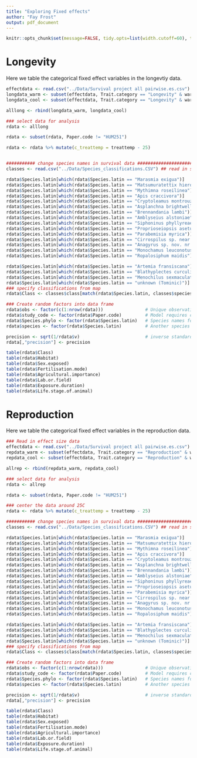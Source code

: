 ```yaml
---
title: "Exploring Fixed effects"
author: "Fay Frost"
output: pdf_document
---
```

  
```r
knitr::opts_chunk$set(message=FALSE, tidy.opts=list(width.cutoff=60), tidy=TRUE) 
```

# Longevity 

Here we table the categorical fixed effect variables in the longevtiy data.

```r
effectdata <- read.csv("../Data/Survival project all pairwise.es.csv")
longdata_warm <- subset(effectdata, Trait.category == "Longevity" & warm.cool == "Warm" )
longdata_cool <- subset(effectdata, Trait.category == "Longevity" & warm.cool == "Cool" )

alllong <- rbind(longdata_warm, longdata_cool)

### select data for analysis
rdata <- alllong

rdata <- subset(rdata, Paper.code != "HUM251")

rdata <- rdata %>% mutate(c_treattemp = treattemp - 25)


########### change species names in survival data ####################################
classes <- read.csv("../Data/Species_classifications.CSV") ## read in species classifications from map

rdata$Species.latin[which(rdata$Species.latin == "Marasmia exigua")]                <- "Cnaphalocrocis exigua"
rdata$Species.latin[which(rdata$Species.latin == "Matsumuratettix hieroglyphicus")] <- "Matsumuratettix hiroglyphicus"
rdata$Species.latin[which(rdata$Species.latin == "Mythimna roseilinea")]            <- "Mythimna albipuncta"
rdata$Species.latin[which(rdata$Species.latin == "Apis craccivora")]                <- "Aphis craccivora"
rdata$Species.latin[which(rdata$Species.latin == "Cryptoleamus montrouzieri")]      <- "Cryptolaemus montrouzieri"
rdata$Species.latin[which(rdata$Species.latin == "Asplanchna brightwelli")]         <- "Asplanchna brightwellii"
rdata$Species.latin[which(rdata$Species.latin == "Brennandania lambi")]             <- "Pygmephorus lambi"
rdata$Species.latin[which(rdata$Species.latin == "Amblyseius alstoniae")]           <- "Euseius alstoniae"
rdata$Species.latin[which(rdata$Species.latin == "Siphoninus phyllyreae")]          <- "Siphoninus phillyreae"
rdata$Species.latin[which(rdata$Species.latin == "Proprioseiopsis asetus")]         <- "Amblyseius asetus"
rdata$Species.latin[which(rdata$Species.latin == "Parabemisia myrica")]             <- "Parabemisia myricae"
rdata$Species.latin[which(rdata$Species.latin == "Cirrospilus sp. near lyncus")]    <- "Cirrospilus lyncus"
rdata$Species.latin[which(rdata$Species.latin == "Anagyrus sp. nov. nr. sinope" )]  <- "Anagyrus sinope"
rdata$Species.latin[which(rdata$Species.latin == "Monochamus leuconotus")]          <- "Anthores leuconotus"
rdata$Species.latin[which(rdata$Species.latin == "Ropalosiphum maidis")]            <- "Rhopalosiphum maidis"

rdata$Species.latin[which(rdata$Species.latin == "Artemia fransiscana")]            <- "Artemia franciscana"
rdata$Species.latin[which(rdata$Species.latin == "Blathyplectes curculionis")]      <- "Bathyplectes curculionis"
rdata$Species.latin[which(rdata$Species.latin == "Menochilus sexmaculatus")]        <- "Cheilomenes sexmaculata"
rdata$Species.latin[which(rdata$Species.latin == "unknown (Tominic)")]              <- "Trichogramma" 
### specify classifications from map
rdata$Class <- classes$class[match(rdata$Species.latin, classes$species_latin)]

### Create random factors into data frame 
rdata$obs <- factor(c(1:nrow(rdata)))                # Unique observation code
rdata$study_code <- factor(rdata$Paper.code)         # Model requires column names study_code (this is biggest level of nested code structure)
rdata$Species.phylo <- factor(rdata$Species.latin)   # Species names for phylo matrix
rdata$species <- factor(rdata$Species.latin)         # Another species column for ranom factor 

precision <- sqrt(1/rdata$v)                         # inverse standard error 
rdata[,"precision"] <- precision
```


```r
table(rdata$Class)
table(rdata$Habitat)
table(rdata$Sex.exposed)
table(rdata$Fertilisation.mode)
table(rdata$Agricultural.importance)
table(rdata$Lab.or.field)
table(rdata$Exposure.duration)
table(rdata$Life.stage.of.animal)
```


# Reproduction 

Here we table the categorical fixed effect variables in the reproduction data.

```r
### Read in effect size data
effectdata <- read.csv("../Data/Survival project all pairwise.es.csv")
repdata_warm <- subset(effectdata, Trait.category == "Reproduction" & warm.cool == "Warm" )
repdata_cool <- subset(effectdata, Trait.category == "Reproduction" & warm.cool == "Cool" )

allrep <- rbind(repdata_warm, repdata_cool)

### select data for analysis
rdata <- allrep

rdata <- subset(rdata, Paper.code != "HUM251")

### center the data around 25C
rdata <- rdata %>% mutate(c_treattemp = treattemp - 25)

########### change species names in survival data ####################################
classes <- read.csv("../Data/Species_classifications.CSV") ## read in species classifications from map

rdata$Species.latin[which(rdata$Species.latin == "Marasmia exigua")]                <- "Cnaphalocrocis exigua"
rdata$Species.latin[which(rdata$Species.latin == "Matsumuratettix hieroglyphicus")] <- "Matsumuratettix hiroglyphicus"
rdata$Species.latin[which(rdata$Species.latin == "Mythimna roseilinea")]            <- "Mythimna albipuncta"
rdata$Species.latin[which(rdata$Species.latin == "Apis craccivora")]                <- "Aphis craccivora"
rdata$Species.latin[which(rdata$Species.latin == "Cryptoleamus montrouzieri")]      <- "Cryptolaemus montrouzieri"
rdata$Species.latin[which(rdata$Species.latin == "Asplanchna brightwelli")]         <- "Asplanchna brightwellii"
rdata$Species.latin[which(rdata$Species.latin == "Brennandania lambi")]             <- "Pygmephorus lambi"
rdata$Species.latin[which(rdata$Species.latin == "Amblyseius alstoniae")]           <- "Euseius alstoniae"
rdata$Species.latin[which(rdata$Species.latin == "Siphoninus phyllyreae")]          <- "Siphoninus phillyreae"
rdata$Species.latin[which(rdata$Species.latin == "Proprioseiopsis asetus")]         <- "Amblyseius asetus"
rdata$Species.latin[which(rdata$Species.latin == "Parabemisia myrica")]             <- "Parabemisia myricae"
rdata$Species.latin[which(rdata$Species.latin == "Cirrospilus sp. near lyncus")]    <- "Cirrospilus lyncus"
rdata$Species.latin[which(rdata$Species.latin == "Anagyrus sp. nov. nr. sinope" )]  <- "Anagyrus sinope"
rdata$Species.latin[which(rdata$Species.latin == "Monochamus leuconotus")]          <- "Anthores leuconotus"
rdata$Species.latin[which(rdata$Species.latin == "Ropalosiphum maidis")]            <- "Rhopalosiphum maidis"

rdata$Species.latin[which(rdata$Species.latin == "Artemia fransiscana")]            <- "Artemia franciscana"
rdata$Species.latin[which(rdata$Species.latin == "Blathyplectes curculionis")]      <- "Bathyplectes curculionis"
rdata$Species.latin[which(rdata$Species.latin == "Menochilus sexmaculatus")]        <- "Cheilomenes sexmaculata"
rdata$Species.latin[which(rdata$Species.latin == "unknown (Tominic)")]              <- "Trichogramma" 
### specify classifications from map
rdata$Class <- classes$class[match(rdata$Species.latin, classes$species_latin)]

### Create random factors into data frame 
rdata$obs <- factor(c(1:nrow(rdata)))                # Unique observation code
rdata$study_code <- factor(rdata$Paper.code)         # Model requires column names study_code (this is biggest level of nested code structure)
rdata$Species.phylo <- factor(rdata$Species.latin)   # Species names for phylo matrix
rdata$species <- factor(rdata$Species.latin)         # Another species column for ranom factor 

precision <- sqrt(1/rdata$v)                         # inverse standard error 
rdata[,"precision"] <- precision
```

```r
table(rdata$Class)
table(rdata$Habitat)
table(rdata$Sex.exposed)
table(rdata$Fertilisation.mode)
table(rdata$Agricultural.importance)
table(rdata$Lab.or.field)
table(rdata$Exposure.duration)
table(rdata$Life.stage.of.animal)
```